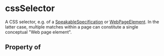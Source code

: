 # cssSelector

A CSS selector, e.g. of a <a class="localLink" href="/SpeakableSpecification">SpeakableSpecification</a> or <a class="localLink" href="/WebPageElement">WebPageElement</a>. In the latter case, multiple matches within a page can constitute a single conceptual "Web page element".

## Property of



